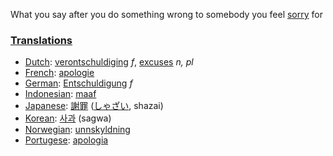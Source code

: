 What you say after you do something wrong to somebody you feel [[sorry]] for

===[[Translation]]s===

*[[Dutch]]: [[verontschuldiging]] ''f'', [[excuses]] ''n, pl''
*[[French]]: [[apologie]]
*[[German]]: [[Entschuldigung]] ''f''
*[[Indonesian]]: [[maaf]]
*[[Japanese]]: [[謝罪]] ([[しゃざい]], shazai)
*[[Korean]]: [[사과]] (sagwa)
*[[Norwegian]]: [[unnskyldning]]
*[[Portugese]]: [[apologia]]